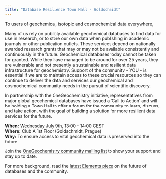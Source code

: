 ```yaml
---
title: "Database Resilience Town Hall - Goldschmidt"
---
```


To users of geochemical, isotopic and cosmochemical data everywhere,

Many of us rely on publicly available geochemical databases to find data for use in research, or to store our own data when publishing in academic journals or other publication outlets. These services depend on nationally awarded research grants that may or may not be available consistently and continuously in the future. Geochemical databases today cannot be taken for granted. While they have managed to be around for over 25 years, they are vulnerable and not presently a sustainable and resilient data infrastructure for geochemistry. Support of the community - YOU - is essential if we are to maintain access to these crucial resources so they can continue to deliver the data and services our geochemical and cosmochemical community needs in the pursuit of scientific discovery.

In partnership with the OneGeochemistry initiative, representatives from major global geochemical databases have issued a ‘Call to Action’ and will be holding a Town Hall to offer a forum for the community to learn, discuss, and take action, with the goal of building a solution for more resilient data services for the future.

::: {.callout-warning appearance="simple" icon=false}
**When:** Wednesday July 9th, 13:00 - 14:00 CEST \
**Where:** Club A 1st Floor (Goldschmidt, Prague) \
**Why:** To ensure access to vital geochemical data is preserved into the future
:::


Join the [OneGeochemistry community mailing list](https://lists.codata.org/mailman/listinfo/onegeochemistry-community_lists.codata.org) to show your support and stay up to date.

For more background, read the [latest Elements piece](https://www.elementsmagazine.org/wp-content/uploads/archives/e21_3/e21_3_dep_PartingShots.pdf) on the future of databases and the community.
